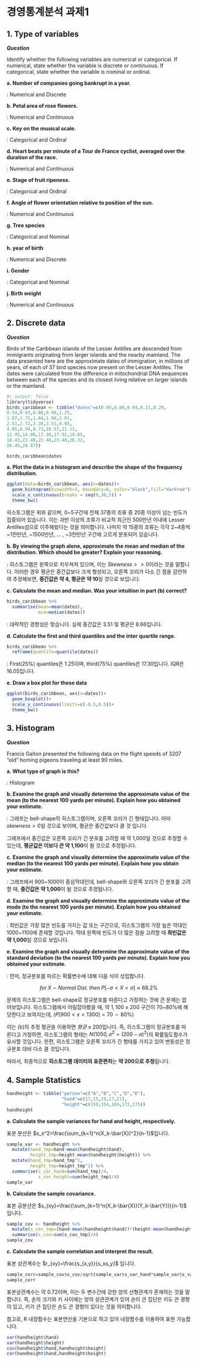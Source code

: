 # 경영통계분석 과제1 {.unnumbered}

## 1. Type of variables

***Question***

Identify whether the following variables are numerical or categorical. If numerical, state whether the variable is discrete or continuous. If categorical, state whether the variable is nominal or ordinal.

**a.  Number of companies going bankrupt in a year.**

\: Numerical and Discrete

**b.  Petal area of rose flowers.**

\: Numerical and Continuous

**c.  Key on the musical scale.**

\: Categorical and Ordinal

**d.  Heart beats per minute of a Tour de France cyclist, averaged over the duration of the race.**

\: Numerical and Continuous

**e.  Stage of fruit ripeness.**

\: Categorical and Ordinal

**f.  Angle of flower orientation relative to position of the sun.**

\: Numerical and Continuous

**g.  Tree species**

\: Categorical and Nominal

**h.  year of birth**

\: Numerical and Discrete

**i.  Gender**

\: Categorical and Nominal

**j.  Birth weight**

\: Numerical and Continuous

## 2. Discrete data

***Question***

Birds of the Caribbean islands of the Lesser Antilles are descended from immigrants originating from larger islands and the nearby mainland. The data presented here are the approximate dates of immigration, in millions of years, of each of 37 bird species now present on the Lesser Antilles. The dates were calculated from the difference in mitochondrial DNA sequences between each of the species and its closest living relative on larger islands or the mainland.

```r
#| output: false
library(tidyverse)
birds_caribbean <- tibble("dates"=c(0.00,0.00,0.04,0.21,0.29,
0.54,0.63,0.88,0.96,1.25,
1.67,1.75,1.84,1.96,2.01,
2.51,2.72,3.30,3.51,4.05,
4.85,6.94,8.73,10.57,11.11,
12.45,14.00,17.30,17.92,18.05,
18.43,22.48,22.48,23.48,26.32,
26.45,28.87))
```

```r
birds_caribbean$dates
```

**a.  Plot the data in a histogram and describe the shape of the frequency distribution.**

```r
ggplot(data=birds_caribbean, aes(x=dates))+
  geom_histogram(binwidth=5, boundary=0, color="black",fill="darkred")+
  scale_x_continuous(breaks = seq(0,30,5)) +
  theme_bw()
```

히스토그램은 위와 같으며, 0~5구간에 전체 37종의 조류 중 20종 이상이 넘는 빈도가 집중되어 있습니다. 이는 과반 이상의 조류가 비교적 최근인 500만년 이내에 Lesser Antilles섬으로 이주해왔다는 것을 의미합니다. 나머지 약 15종의 조류는 각각 2~4종씩 ~1천만년, ~1500만년, ... , ~3천만년 구간에 고르게 분포되어 있습니다.

**b.  By viewing the graph alone, approximate the mean and median of the distribution. Which should be greater? Explain your reasoning.**

\: 히스토그램은 왼쪽으로 치우쳐져 있으며, 이는 $Skewness>>0$이라는 것을 말합니다. 이러한 경우 평균은 중간값보다 크게 형성되고, 오른쪽 꼬리가 다소 긴 점을 감안하여 추정해보면, **중간값은 약 4, 평균은 약 10**일 것으로 보입니다.

**c.  Calculate the mean and median. Was your intuition in part (b) correct?**

```r
birds_caribbean %>% 
  summarise(mean=mean(dates),
            mid=median(dates))
```

\: 대략적인 경향성은 맞습니다. 실제 중간값은 3.51 및 평균은 8.66입니다.

**d.  Calculate the first and third quantiles and the inter quartile range.**

```r
birds_caribbean %>% 
  reframe(quantile=quantile(dates))
```

\: First(25%) quantiles은 1.25이며, third(75%) quantiles은 17.30입니다. IQR은 16.05입니다.

**e.  Draw a box plot for these data**

```r
ggplot(birds_caribbean, aes(x=dates))+
  geom_boxplot()+
  scale_y_continuous(limits=c(-0.5,0.5))+
  theme_bw()
```

## 3. Histogram

***Question***

Francis Galton presented the following data on the flight speeds of 3207 “old” homing pigeons traveling at least 90 miles.

**a. What type of graph is this?**

\: Histogram

**b. Examine the graph and visually determine the approximate value of the mean (to the nearest 100 yards per minute). Explain how you obtained your estimate.**

\: 그래프는 bell-shape의 히스토그램이며, 오른쪽 꼬리가 긴 형태입니다. 아마 $skewness>0$일 것으로 보이며, 평균은 중간값보다 클 것 입니다.

그래프에서 중간값은 오른쪽 꼬리가 긴 분포를 고려할 때 약 1,000일 것으로 추정할 수 있는데, **평균값은 이보다 큰 약 1,100**이 될 것으로 추정됩니다.

**c. Examine the graph and visually determine the approximate value of the median (to the nearest 100 yards per minute). Explain how you obtain your estimate.**

\: 그래프에서 900~1000이 중심막대인데, bell-shape와 오른쪽 꼬리가 긴 분포를 고려할 때, **중간값은 약 1,000**이 될 것으로 추정됩니다.

**d. Examine the graph and visually determine the approximate value of the mode (to the nearest 100 yards per minute). Explain how you obtained your estimate.**

\: 최빈값은 가장 많은 빈도를 가지는 값 또는 구간으로, 히스토그램의 가장 높은 막대인 1000~1100에 존재할 것입니다. 막대 왼쪽에 빈도가 더 많은 점을 고려할 때 **최빈값은 약 1,000**일 것으로 보입니다.

**e. Examine the graph and visually determine the approximate value of the standard deviation (to the nearest 100 yards per minute). Explain how you obtained your estimate.**

\: 먼저, 정규분포를 따르는 확률변수에 대해 다음 식이 성립합니다.

$$for\;X\;\sim\;Normal\;Dist.\;then\;P[-\sigma<X<\sigma]\approx 68.2\%$$

문제의 히스토그램은 bell-shape로 정규분포를 따른다고 가정하는 것에 큰 문제는 없어보입니다. 히스토그램에서 어림잡아봤을 때, 약 $1,100\pm 200$ 구간이 70~80%에 해당한다고 보여지는데, ($P[900<x<1300]=70\sim80\%$)

이는 (b)의 추정 평균을 이용하면 $평균\pm 200$입니다. 즉, 히스토그램이 정규분포를 따른다고 가정하면, 히스토그램의 형태는 $N(1050,\sigma^2=(200-\alpha)^2)$의 확률밀도함수가 유사할 것입니다. 한편, 히스토그램은 오른쪽 꼬리가 긴 형태를 가지고 있어 변동성은 정규분포 대비 다소 클 것입니다.

따라서, 최종적으로 **히스토그램 데이터의 표준편차**는 **약 200으로 추정**됩니다.

## 4. Sample Statistics

```r
handheight <- tibble("person"=c("A","B","C","D","E"),
                     "hand"=c(17,15,19,17,21),
                     "height"=c(150,154,169,172,175))
handheight
```

**a. Calculate the sample variances for hand and height, respectively.**

표분 분산은 $s_x^2=\frac{\sum_{k=1}^n(X_k-\bar{X})^2}{n-1}$입니다.

```r
sample_var <- handheight %>% 
  mutate(hand_tmp=hand-mean(handheight$hand),
         height_tmp=height-mean(handheight$height)) %>% 
  mutate(hand_tmp=hand_tmp^2,
         height_tmp=height_tmp^2) %>% 
  summarise(s_var_hand=sum(hand_tmp)/4,
            s_var_height=sum(height_tmp)/4)
sample_var
```

**b. Calculate the sample covariance.**

표본 공분산은 $s_{xy}=\frac{\sum_{k=1}^n(X_k-\bar{X})(Y_k-\bar{Y})}{n-1}$ 입니다.

```r
sample_cov <- handheight %>% 
  mutate(s_cov_tmp=(hand-mean(handheight$hand))*(height-mean(handheight$height))) %>% 
  summarise(s_cov=sum(s_cov_tmp)/4)
sample_cov
```

**c. Calculate the sample correlation and interpret the result.**

표본 상관계수는 $r_{xy}=\frac{s_{x,y}}{s_xs_y}$ 입니다.

```r
sample_corr=sample_cov$s_cov/sqrt(sample_var$s_var_hand*sample_var$s_var_height)
sample_corr
```

표본상관계수는 약 0.72이며, 이는 두 변수간에 강한 양의 선형관계가 존재하는 것을 말합니다. 즉, 손의 크기와 키 사이에는 양의 상관관계가 있어 손이 큰 집단은 키도 큰 경향이 있고, 키가 큰 집단은 손도 큰 경향이 있다는 것을 의미합니다.

::: {.callout-tip title="R 내장함수"}
참고로, R 내장함수는 표본연산을 기본으로 하고 있어 내장함수를 이용하여 표현 가능합니다.

```r
var(handheight$hand)
var(handheight$height)
cov(handheight$hand,handheight$height)
cor(handheight$hand,handheight$height)
```
:::